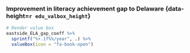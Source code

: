 ### Improvement in literacy achievement gap to Delaware {data-height=`r edu_valbox_height`}

```r
# Render value box
eastside_ELA_gap_coeff %>%
  sprintf("%+.1f%%/year", .) %>%
  valueBox(icon = "fa-book-open")
```

